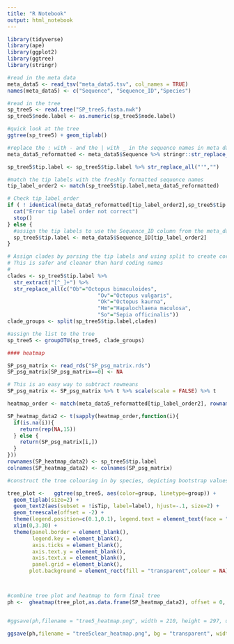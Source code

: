 ```yaml
---
title: "R Notebook"
output: html_notebook
---
```


```r

library(tidyverse)
library(ape)
library(ggplot2)
library(ggtree)
library(stringr)
```

```r
#read in the meta data
meta_data5 <- read_tsv("meta_data5.tsv", col_names = TRUE)
names(meta_data5) <- c("Sequence", "Sequence_ID","Species")

#read in the tree
sp_tree5 <- read.tree("SP_tree5.fasta.nwk")
sp_tree5$node.label <- as.numeric(sp_tree5$node.label)

#quick look at the tree
ggtree(sp_tree5) + geom_tiplab()

#replace the : with - and the | with _ in the sequence names in meta data to match it to the tree tip labels/sequence names (which were altered along the way - perhaps in iqtree)
meta_data5_reformatted <- meta_data5$Sequence %>% stringr::str_replace_all(c(":"="_","\\|"="_")) 

sp_tree5$tip.label <- sp_tree5$tip.label %>% str_replace_all("'","")

#match the tip labels with the freshly formatted sequence names
tip_label_order2 <- match(sp_tree5$tip.label,meta_data5_reformatted)

# Check tip_label_order
if ( ! identical(meta_data5_reformatted[tip_label_order2],sp_tree5$tip.label) ){
  cat("Error tip label order not correct")
  stop()
} else {
  #assign the tip labels to use the Sequence_ID column from the meta_data file
  sp_tree5$tip.label <- meta_data5$Sequence_ID[tip_label_order2]
}

# Assign clades by parsing the tip labels and using split to create corresponding groups
# This is safer and cleaner than hard coding names
#
clades <- sp_tree5$tip.label %>% 
  str_extract("[^_]+") %>% 
  str_replace_all(c("Ob"="Octopus bimaculoides",
                             "Ov"="Octopus vulgaris",
                             "Ok"="Octopus kaurna",
                             "Hm"="Hapalochlaena maculosa",
                             "So"="Sepia officinalis"))
clade_groups <- split(sp_tree5$tip.label,clades)

#assign the list to the tree
sp_tree5 <- groupOTU(sp_tree5, clade_groups)
```

```r

#### heatmap

SP_psg_matrix <- read_rds("SP_psg_matrix.rds")
SP_psg_matrix[SP_psg_matrix==0] <- NA

# This is an easy way to subtract rowmeans
SP_psg_matrix <- SP_psg_matrix %>% t %>% scale(scale = FALSE) %>% t

heatmap_order <- match(meta_data5_reformatted[tip_label_order2], rownames(SP_psg_matrix)  %>% stringr::str_replace_all(c(":"="_","\\|"="_")) )

SP_heatmap_data2 <- t(sapply(heatmap_order,function(i){ 
  if(is.na(i)){
    return(rep(NA,15))
  } else {
    return(SP_psg_matrix[i,])
  }
}))
rownames(SP_heatmap_data2) <- sp_tree5$tip.label
colnames(SP_heatmap_data2) <- colnames(SP_psg_matrix)

#construct the tree colouring in by species, depicting bootstrap values (node support) with slight adjustments to the size and position to make the tree clearer, add a scale for the tree, add the legend and alter its position, italicise the legend and remove the legend title

tree_plot <-   ggtree(sp_tree5, aes(color=group, linetype=group)) + 
  geom_tiplab(size=2) + 
  geom_text2(aes(subset = !isTip, label=label), hjust=-.1, size=2) + 
  geom_treescale(offset = -2) + 
  theme(legend.position=c(0.1,0.1), legend.text = element_text(face = "italic"), legend.title = element_blank()) +   
  xlim(0,3.30) +
  theme(panel.border = element_blank(),
        legend.key = element_blank(),
        axis.ticks = element_blank(),
        axis.text.y = element_blank(),
        axis.text.x = element_blank(),
        panel.grid = element_blank(),
       plot.background = element_rect(fill = "transparent",colour = NA))



#combine tree plot and heatmap to form final tree
ph <-  gheatmap(tree_plot,as.data.frame(SP_heatmap_data2), offset = 0, width=0.45,font.size=2,colnames_angle=90, colnames_offset_y = -3) + theme(legend.position = "bottom", legend.text = element_text(size=8))


#ggsave(ph,filename = "tree5_heatmap.png", width = 210, height = 297, units = "mm")

ggsave(ph,filename = "tree5clear_heatmap.png", bg = "transparent", width = 210, height = 297, units = "mm")
```

